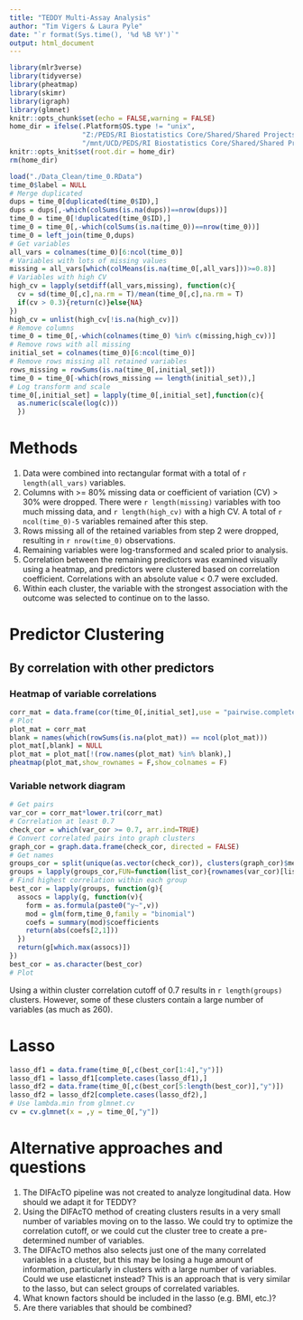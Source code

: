 ---
title: "TEDDY Multi-Assay Analysis"
author: "Tim Vigers & Laura Pyle"
date: "`r format(Sys.time(), '%d %B %Y')`"
output: html_document
---

```{r setup, include=FALSE}
library(mlr3verse)
library(tidyverse)
library(pheatmap)
library(skimr)
library(igraph)
library(glmnet)
knitr::opts_chunk$set(echo = FALSE,warning = FALSE)
home_dir = ifelse(.Platform$OS.type != "unix",
                  "Z:/PEDS/RI Biostatistics Core/Shared/Shared Projects/Laura/BDC/Projects/Howard Davidson/TEDDY data",
                  "/mnt/UCD/PEDS/RI Biostatistics Core/Shared/Shared Projects/Laura/BDC/Projects/Howard Davidson/TEDDY data")
knitr::opts_knit$set(root.dir = home_dir)
rm(home_dir)
```

```{r data cleaning}
load("./Data_Clean/time_0.RData")
time_0$label = NULL
# Merge duplicated
dups = time_0[duplicated(time_0$ID),]
dups = dups[,-which(colSums(is.na(dups))==nrow(dups))]
time_0 = time_0[!duplicated(time_0$ID),]
time_0 = time_0[,-which(colSums(is.na(time_0))==nrow(time_0))]
time_0 = left_join(time_0,dups)
# Get variables
all_vars = colnames(time_0)[6:ncol(time_0)]
# Variables with lots of missing values
missing = all_vars[which(colMeans(is.na(time_0[,all_vars]))>=0.8)]
# Variables with high CV
high_cv = lapply(setdiff(all_vars,missing), function(c){
  cv = sd(time_0[,c],na.rm = T)/mean(time_0[,c],na.rm = T)
  if(cv > 0.3){return(c)}else{NA}
})
high_cv = unlist(high_cv[!is.na(high_cv)])
# Remove columns
time_0 = time_0[,-which(colnames(time_0) %in% c(missing,high_cv))]
# Remove rows with all missing
initial_set = colnames(time_0)[6:ncol(time_0)]
# Remove rows missing all retained variables
rows_missing = rowSums(is.na(time_0[,initial_set]))
time_0 = time_0[-which(rows_missing == length(initial_set)),]
# Log transform and scale
time_0[,initial_set] = lapply(time_0[,initial_set],function(c){
  as.numeric(scale(log(c)))
  })
```

# Methods

1. Data were combined into rectangular format with a total of `r length(all_vars)` variables.
2. Columns with >= 80% missing data or coefficient of variation (CV) > 30% were dropped. There were `r length(missing)` variables with too much missing data, and `r length(high_cv)` with a high CV. A total of `r ncol(time_0)-5` variables remained after this step. 
3. Rows missing all of the retained variables from step 2 were dropped, resulting in `r nrow(time_0)` observations.
4. Remaining variables were log-transformed and scaled prior to analysis.
4. Correlation between the remaining predictors was examined visually using a heatmap, and predictors were clustered based on correlation coefficient. Correlations with an absolute value < 0.7 were excluded.
5. Within each cluster, the variable with the strongest association with the outcome was selected to continue on to the lasso.

# Predictor Clustering

## By correlation with other predictors

### Heatmap of variable correlations

```{r}
corr_mat = data.frame(cor(time_0[,initial_set],use = "pairwise.complete.obs"))
# Plot
plot_mat = corr_mat
blank = names(which(rowSums(is.na(plot_mat)) == ncol(plot_mat)))
plot_mat[,blank] = NULL
plot_mat = plot_mat[!(row.names(plot_mat) %in% blank),]
pheatmap(plot_mat,show_rownames = F,show_colnames = F)
```

### Variable network diagram

```{r}
# Get pairs
var_cor = corr_mat*lower.tri(corr_mat)
# Correlation at least 0.7
check_cor = which(var_cor >= 0.7, arr.ind=TRUE)
# Convert correlated pairs into graph clusters
graph_cor = graph.data.frame(check_cor, directed = FALSE)
# Get names
groups_cor = split(unique(as.vector(check_cor)), clusters(graph_cor)$membership)
groups = lapply(groups_cor,FUN=function(list_cor){rownames(var_cor)[list_cor]})
# Find highest correlation within each group
best_cor = lapply(groups, function(g){
  assocs = lapply(g, function(v){
    form = as.formula(paste0("y~",v))
    mod = glm(form,time_0,family = "binomial")
    coefs = summary(mod)$coefficients
    return(abs(coefs[2,1]))
  })
  return(g[which.max(assocs)])
})
best_cor = as.character(best_cor)
# Plot

```

Using a within cluster correlation cutoff of 0.7 results in `r length(groups)` clusters. However, some of these clusters contain a large number of variables (as much as 260). 

# Lasso

```{r}
lasso_df1 = data.frame(time_0[,c(best_cor[1:4],"y")])
lasso_df1 = lasso_df1[complete.cases(lasso_df1),]
lasso_df2 = data.frame(time_0[,c(best_cor[5:length(best_cor)],"y")])
lasso_df2 = lasso_df2[complete.cases(lasso_df2),]
# Use lambda.min from glmnet.cv
cv = cv.glmnet(x = ,y = time_0[,"y"])
```

# Alternative approaches and questions

1. The DIFAcTO pipeline was not created to analyze longitudinal data. How should we adapt it for TEDDY?
2. Using the DIFAcTO method of creating clusters results in a very small number of variables moving on to the lasso. We could try to optimize the correlation cutoff, or we could cut the cluster tree to create a pre-determined number of variables.
3. The DIFAcTO methos also selects just one of the many correlated variables in a cluster, but this may be losing a huge amount of information, particularly in clusters with a large number of variables. Could we use elasticnet instead? This is an approach that is very similar to the lasso, but can select groups of correlated variables.
4. What known factors should be included in the lasso (e.g. BMI, etc.)?
5. Are there variables that should be combined? 